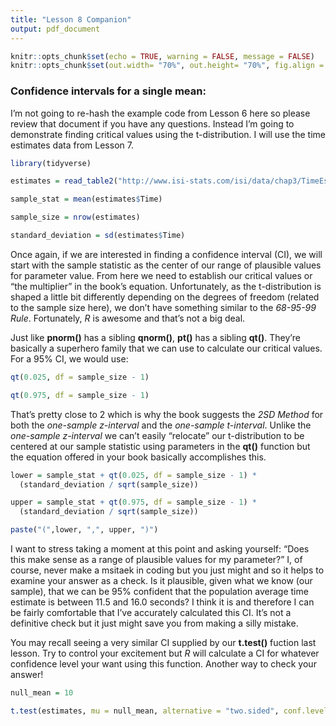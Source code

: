 ```yaml
---
title: "Lesson 8 Companion"
output: pdf_document
---
```


```r
knitr::opts_chunk$set(echo = TRUE, warning = FALSE, message = FALSE)
knitr::opts_chunk$set(out.width= "70%", out.height= "70%", fig.align = "center")
```

### Confidence intervals for a single mean:

I'm not going to re-hash the example code from Lesson 6 here so please review that document if you have any questions. Instead I'm going to demonstrate finding critical values using the t-distribution. I will use the time estimates data from Lesson 7.

```r
library(tidyverse)

estimates = read_table2("http://www.isi-stats.com/isi/data/chap3/TimeEstimate.txt")

sample_stat = mean(estimates$Time)

sample_size = nrow(estimates)

standard_deviation = sd(estimates$Time)
```
Once again, if we are interested in finding a confidence interval (CI), we will start with the sample statistic as the center of our range of plausible values for parameter value. From here we need to establish our critical values or "the multiplier" in the book's equation. Unfortunately, as the t-distribution is shaped a little bit differently depending on the degrees of freedom (related to the sample size here), we don't have something similar to the *68-95-99 Rule*. Fortunately, *R* is awesome and that's not a big deal.

Just like **pnorm()** has a sibling **qnorm()**, **pt()** has a sibling **qt()**. They're basically a superhero family that we can use to calculate our critical values. For a 95% CI, we would use:

```r
qt(0.025, df = sample_size - 1)

qt(0.975, df = sample_size - 1)
```
That's pretty close to 2 which is why the book suggests the *2SD Method* for both the *one-sample z-interval* and the *one-sample t-interval*. Unlike the *one-sample z-interval* we can't easily "relocate" our t-distribution to be centered at our sample statistic using parameters in the **qt()** function but the equation offered in your book basically accomplishes this.

```r
lower = sample_stat + qt(0.025, df = sample_size - 1) * 
  (standard_deviation / sqrt(sample_size))

upper = sample_stat + qt(0.975, df = sample_size - 1) * 
  (standard_deviation / sqrt(sample_size))

paste("(",lower, ",", upper, ")")
```
I want to stress taking a moment at this point and asking yourself: "Does this make sense as a range of plausible values for my parameter?" I, of course, never make a msitaek in coding but you just might and so it helps to examine your answer as a check. Is it plausible, given what we know (our sample), that we can be 95% confident that the population average time estimate is between 11.5 and 16.0 seconds? I think it is and therefore I can be fairly comfortable that I've accurately calculated this CI. It's not a definitive check but it just might save you from making a silly mistake.

You may recall seeing a very similar CI supplied by our **t.test()** fuction last lesson. Try to control your excitement but *R* will calculate a CI for whatever confidence level your want using this function. Another way to check your answer!
```r
null_mean = 10

t.test(estimates, mu = null_mean, alternative = "two.sided", conf.level = 0.95)
```
